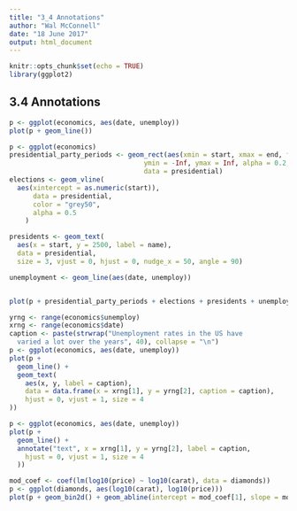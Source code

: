 ```yaml
---
title: "3_4 Annotations"
author: "Wal McConnell"
date: "18 June 2017"
output: html_document
---
```


```r
knitr::opts_chunk$set(echo = TRUE)
library(ggplot2)
```

## 3.4 Annotations


```r
p <- ggplot(economics, aes(date, unemploy))
plot(p + geom_line())
```
```r
p <- ggplot(economics)
presidential_party_periods <- geom_rect(aes(xmin = start, xmax = end, fill = party), 
                                  ymin = -Inf, ymax = Inf, alpha = 0.2,
                                  data = presidential)
elections <- geom_vline(
  aes(xintercept = as.numeric(start)),
      data = presidential,
      color = "grey50",
      alpha = 0.5
    )

presidents <- geom_text(
  aes(x = start, y = 2500, label = name),
  data = presidential,
  size = 3, vjust = 0, hjust = 0, nudge_x = 50, angle = 90)

unemployment <- geom_line(aes(date, unemploy))


plot(p + presidential_party_periods + elections + presidents + unemployment + scale_fill_manual(values = c("blue", "red")))
```

```r

yrng <- range(economics$unemploy)
xrng <- range(economics$date)
caption <- paste(strwrap("Unemployment rates in the US have
  varied a lot over the years", 40), collapse = "\n")
p <- ggplot(economics, aes(date, unemploy))
plot(p + 
  geom_line() +
  geom_text(
    aes(x, y, label = caption),
    data = data.frame(x = xrng[1], y = yrng[2], caption = caption),
    hjust = 0, vjust = 1, size = 4
))
```

```r
p <- ggplot(economics, aes(date, unemploy))
plot(p + 
  geom_line() +
  annotate("text", x = xrng[1], y = yrng[2], label = caption,
    hjust = 0, vjust = 1, size = 4
  ))
```

```r
mod_coef <- coef(lm(log10(price) ~ log10(carat), data = diamonds))
p <- ggplot(diamonds, aes(log10(carat), log10(price)))
plot(p + geom_bin2d() + geom_abline(intercept = mod_coef[1], slope = mod_coef[2], colour = "white", size = 1) + facet_wrap(~cut, nrow = 1))

```
